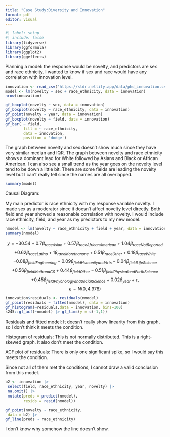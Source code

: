 ```yaml
---
title: "Case Study:Diversity and Innovation"
format: pdf
editor: visual
---
```


```r
#| label: setup
#| include: false
library(tidyverse)
library(ggformula)
library(ggplot2)
library(ggeffects)
```

Planning a model: the response would be novelty, and predictors are sex and race ethnicity. I wanted to know if sex and race would have any correlation with innovation level.

```r
innovation <- read_csv('https://sldr.netlify.app/data/phd_innovation.csv', show_col_types = FALSE)
model <- lm(novelty ~ sex + race_ethnicity, data = innovation)
nrow(innovation)
```

```r
gf_boxplot(novelty ~ sex, data = innovation)
gf_boxplot(novelty ~ race_ethnicity, data = innovation)
gf_point(novelty ~ year, data = innovation)
gf_boxplot(novelty ~ field, data = innovation)
gf_bar( ~ field, 
        fill = ~ race_ethnicity,
        data = innovation, 
        position = 'dodge')
```

The graph between novelty and sex doesn't show much since they have very similar median and IQR. The graph between novelty and race ethnicity shows a dominant lead for White followed by Asians and Black or African American. I can also see a small trend as the year goes on the novelty level tend to be down a little bit. There are some fields are leading the novelty level but I can't really tell since the names are all overlapped.

```r
summary(model)
```

Causal Diagram:

My main predictor is race ethnicity with my response variable novelty. I made sex as a moderator since it doesn't affect novelty level directly. Both field and year showed a reasonable correlation with novelty. I would include race ethnicity, field, and year as my predictors to my new model.

```r
nmodel <- lm(novelty ~ race_ethnicity + field + year, data = innovation)
summary(nmodel)
```

$$y = -30.54 + 0.7\beta_{raceAsian} + 0.57\beta_{raceAfricanAmerican} + 1.04\beta_{raceNotReported}$$
$$+ 0.62\beta_{raceLatino} + 1\beta_{raceMorethanone} + 0.51\beta_{raceOther} + 0.18\beta_{raceWhite}$$
 $$- 0.08\beta_{fieldEngineering} + 0.09\beta_{fieldHumanityandArts} -0.04\beta_{fieldLifeScience} $$$$+0.56\beta_{fieldMathandCS} + 0.44\beta_{fieldOther} - 0.51\beta_{fieldPhysicalandEarthScience}$$
$$ +0.45\beta_{fieldPhychologyandSocialScience} + 0.02\beta_{year}  + \epsilon,$$ $$\epsilon \sim N(0, 4.978)$$

```r
innovation$residuals <- residuals(nmodel)
gf_point(residuals ~ fitted(nmodel), data = innovation)
gf_histogram(~residuals,data = innovation, bins=100)
s245::gf_acf(~nmodel) |> gf_lims(y = c(-1,1))
```

Residuals and fitted model: It doesn't really show linearity from this graph, so I don't think it meets the condition.

Histogram of residuals: This is not normally distributed. This is a right-skewed graph. It also don't meet the condition.

ACF plot of residuals: There is only one significant spike, so I would say this meets the condition.

Since not all of them met the conditions, I cannot draw a valid conclusion from this model.

```r
b2 <- innovation |>
 select(field, race_ethnicity, year, novelty) |>
 na.omit() |>
 mutate(preds = predict(nmodel),
        resids = resid(nmodel))
```

```r
gf_point(novelty ~ race_ethnicity,
 data = b2) |>
gf_line(preds ~ race_ethnicity)
```

I don't know why somehow the line doesn't show.
